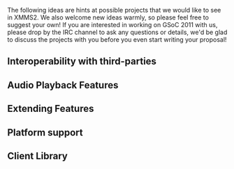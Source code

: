 The following ideas are hints at possible projects that we would like to see in XMMS2. We also welcome new ideas warmly, so please feel free to suggest your own! If you are interested in working on GSoC 2011 with us, please drop by the IRC channel to ask any questions or details, we'd be glad to discuss the projects with you before you even start writing your proposal!

{{SoCItem| title=Your idea here
|description=This is where you get the chance to implement that really cool music-player related idea that has been brewing in your mind. It may be some funny interface, a crazy effect, a revolutionary way to handle collections, or something different. Surprise us! We love new ideas!
|lang=Depends
|level=Depends
|mentor=Depends}}

== Interoperability with third-parties ==

{{SoCItem| title=Rockbox sync| description=[http://www.rockbox.org Rockbox] is the super cool F/OSS firmware for your music player. It stores its metadata in
an ondisk format called TagCache. This project would be to split the TagCache code from Rockbox out into a library, and then write a service client that given the
mount point of a rockbox device and the name of a collection would merge that collection to the player. It should hopefully support updating the TagCache on the device, but that can also be done by having the device sync itself. It should also support removing all songs from an arbitrary collection from the device.| lang=C| level=Medium| mentor=N/A}}

{{SoCItem| title=Spotify xform| description=Stream and browse spotify songs (probably worth taking a look at [http://despotify.se/ Despotify]).| lang=C| level=Medium| mentor=N/A}}


== Audio Playback Features ==

{{SoCItem| title=Effect chain clean-up and crossfade plugin| description=One of the most requested features is a cross-fade plugin. Right now cross-fade is not possible since effects (and all xform elements) are re-created for each song. Also the interface for enable and manage effect xforms is very clumsy. This SoC task is divided in three tasks. 1) create persistent xforms 2) revisit the effect configuration and 3) create a crossfade plugin. This project could also investigate passing data in frequency domain in xform chain ([http://thread.gmane.org/gmane.comp.multimedia.xmms2.devel/1535/focus=1536 see this ml thread]). The following bugs are related: 908 820 2008. I think one of the great outcomes of this project would be that except cross-fade there should be a easier way to configure, enable and chain effects. This project has been run as a GSoC project before, but has not reached the maturity required to be merged, so there might be ideas to salvage.| lang=C| level=Hard| mentor=N/A}}

{{SoCItem| title=Multiple channel support| description=New formats like AC3 and DTS supports multiple channels. XMMS2 is technically prepared for this but without any decent support in the output plugins. The task will be to get full multiple channel support in XMMS2 for the PulseAudio, alsa and oss output (bonus if CoreAudio also supports it!). There have been attempts at [http://bugs.xmms2.xmms.se/view.php?id=2134 doing] this [http://www.mail-archive.com/xmms2-devel@lists.xmms.se/msg01425.html before], but none of the attempts have ever finished. This would also include updating the format converter to be able to resample multichannel songs to different numbers of channels, and perhaps also surround filters from stereo to multichannel for the really nutty students.| lang=C| level=Hard| mentor=N/A}}


== Extending Features ==

{{SoCItem| title=Service Clients| description=The Service Clients concept has been around in the XMMS2 world for quite some time. There is even a [http://git.xmms.se/cgit.cgi/xmms2/xmms2-puzzles/log/?h=sc reference implementation available]. The project would be to bring this reference implementation into shape and integrate it with our generated IPC framework. The API might also need some clean up, analyze it and point out pros and cons in your proposal.| lang=C| level=Medium|mentor=N/A}} 

{{SoCItem| title=Adaptive playlists| description=[http://imms.luminal.org/ IMMS] has brought smart song scheduling to several music players, including XMMS2's predecessor XMMS. It would be great to have this again. It need not be through IMMS. It requires thought on how to do this in a clean manner. (See [[Collections]], [[Collections_2.0 | Collections 2.0]], [[Smart_playlists | Smart Playlists]], Service Clients, ...). As Service Clients haven't been finished yet, the client could be designed to use Service Clients technology in the future, but during the GSoC have something that's simple to replace at a later stage. | lang=Any| level=Medium| mentor=N/A}}

== Platform support ==

{{SoCItem| title=Mac OSX integration and distribution
|description=Mac OSX is a different kind of beast than most other unixes, this also means that it needs some extra integration. We are looking for a student that could help further the XMMS2 integration with MacOSX. Primarily it would be to modify waf to be able to build .app bundles with all dependencies in them so that XMMS2 could be distributed as a APP on a DMG. Optional goodies: xmmsclient framework to be used in XCode for developing Objective-C clients, integration with media buttons (play, next, etc), listening to signals when computer goes to sleep (to pause music), automatic import of the iTunes library and much much more. A good hand with [http://code.google.com/p/waf/ waf] is a merit.
|lang=Python/Objective-C/C
|level=Medium to Hard
|mentor=N/A}}


== Client Library ==

{{SoCItem| title=Client side GenIPC| description=A previous GSoC brought us our vision of generating lots of boring code in the IPC layer. Currently code to work with the protocol is generated for the server side and has been in use for the past year with great success, but the client side is still not generated. This task could involve updating all our client libraries, or just a few, with the priority to generate the C-based client library.| lang=C,Python,Ruby,Perl,C++| level=Easy to Medium| mentor=N/A}}

{{SoCItem| title=JSON/REST API| description=As it's hip to write applications in JavaScript these days it would be nice if we had a client that exposes the XMMS2 API as a JSON/REST service. This has been reimplemented in quite a few clients already, but never in a way meant for being reused. A proposal would discuss the technical difficulties in making a good JSON/REST-API (for example how to treat broadcasts, signals, bindata), and what kind of problems might appear (namespace issues etc), what HTTP verbs fits where etc. This client would preferably be generated with the help of GenIPC, either build time, or on the fly. This does not overlap with the previous task.| lang=Any (preferably Python), JavaScript (demo app, and library if JSON/REST service is not enough)| level=Easy to Medium| mentor=N/A}}